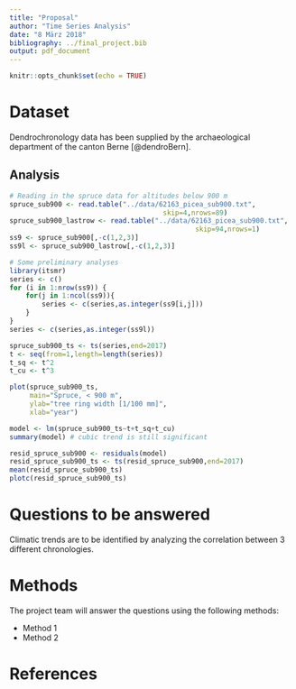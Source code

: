 ```yaml
---
title: "Proposal"
author: "Time Series Analysis"
date: "8 März 2018"
bibliography: ../final_project.bib
output: pdf_document
---
```


```r
knitr::opts_chunk$set(echo = TRUE)
```

# Dataset

Dendrochronology data has been supplied by the archaeological department of the canton Berne [@dendroBern].

## Analysis
```r
# Reading in the spruce data for altitudes below 900 m
spruce_sub900 <- read.table("../data/62163_picea_sub900.txt",
                                      skip=4,nrows=89)
spruce_sub900_lastrow <- read.table("../data/62163_picea_sub900.txt",
                                              skip=94,nrows=1)
ss9 <- spruce_sub900[,-c(1,2,3)]
ss9l <- spruce_sub900_lastrow[,-c(1,2,3)]

# Some preliminary analyses
library(itsmr)
series <- c()
for (i in 1:nrow(ss9)) {
    for(j in 1:ncol(ss9)){
        series <- c(series,as.integer(ss9[i,j]))
    }
}
series <- c(series,as.integer(ss9l))

spruce_sub900_ts <- ts(series,end=2017)
t <- seq(from=1,length=length(series))
t_sq <- t^2
t_cu <- t^3
```

```r
plot(spruce_sub900_ts,
     main="Spruce, < 900 m",
     ylab="tree ring width [1/100 mm]",
     xlab="year")

model <- lm(spruce_sub900_ts~t+t_sq+t_cu)
summary(model) # cubic trend is still significant

resid_spruce_sub900 <- residuals(model)
resid_spruce_sub900_ts <- ts(resid_spruce_sub900,end=2017)
mean(resid_spruce_sub900_ts)
plotc(resid_spruce_sub900_ts)

```

# Questions to be answered

Climatic trends are to be identified by analyzing the correlation between 3 different chronologies.

# Methods

The project team will answer the questions using the following methods:

* Method 1
* Method 2


# References
